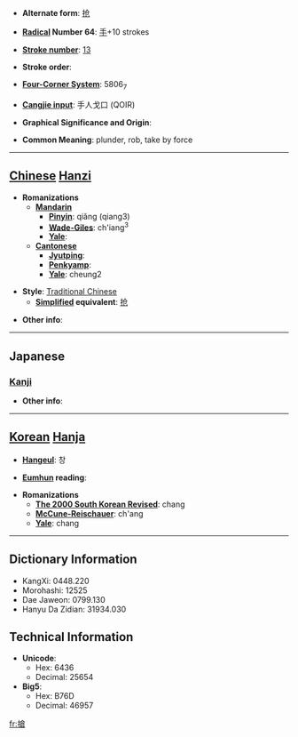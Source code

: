 * '''Alternate form''': [[抢]]

* '''[[Wiktionary:Chinese radical index| Radical]] Number 64''': [[Wiktionary:Chinese radical index 手|手]]+10 strokes

* '''[[Wiktionary:Chinese total strokes index|Stroke number]]''': [[Wiktionary:Chinese total strokes index 13|13]]

* '''Stroke order''': 

* '''[[Wiktionary:Chinese four corner index|Four-Corner System]]''': 5806<sub>7</sub>

* '''[[Wiktionary:Chinese Cangjie index|Cangjie input]]''': 手人戈口 (QOIR)

* '''Graphical Significance and Origin''': 

* '''Common Meaning''': plunder, rob, take by force

----

== [[Chinese]] [[Hanzi]] ==

* '''Romanizations'''
** '''[[Mandarin]]'''
*** '''[[Pinyin]]''': qiǎng (qiang3)
*** '''[[Wade-Giles]]''': ch'iang<sup>3</sup>
*** '''[[Yale]]''': 
** '''[[Cantonese]]'''
*** '''[[Jyutping]]''':
*** '''[[Penkyamp]]''': 
*** '''[[Yale]]''': cheung2

* '''Style''': [[Traditional Chinese]] 
** '''[[Simplified Chinese|Simplified]] equivalent''': [[抢]]

* '''Other info''': 

----

==Japanese==
===[[Kanji]]===
{{kanji|on readings=[[しょう]] (shō)
|kun readings=[[つく]] (tsuku), [[こばむ]] (kobamu), [[とどく]] (todoku)
}}

* '''Other info''':  

----

== [[Korean]] [[Hanja]] ==

* '''[[Hangeul]]''': 창

* '''[[Eumhun]] reading''': 

* '''Romanizations'''
** '''[[The 2000 South Korean Revised Romanization|The 2000 South Korean Revised]]''': chang
** '''[[McCune-Reischauer]]''': ch'ang
** '''[[Yale]]''': chang

----

== Dictionary Information ==

* KangXi: 0448.220
* Morohashi: 12525
* Dae Jaweon: 0799.130
* Hanyu Da Zidian: 31934.030

== Technical Information ==

* '''Unicode''':
** Hex: 6436
** Decimal: 25654
* '''Big5''':
** Hex: B76D
** Decimal: 46957

[[fr:搶]]